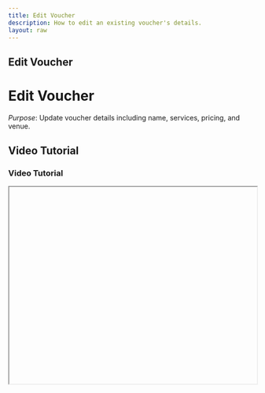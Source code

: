```yaml
---
title: Edit Voucher
description: How to edit an existing voucher's details.
layout: raw
---
```



<div className="mdx-content">

## Edit Voucher

<h1 className="text-3xl font-bold text-gray-900 mb-4">Edit Voucher</h1>  

*Purpose*: Update voucher details including name, services, pricing, and venue.

## Video Tutorial

<h3 className="text-xl font-medium text-gray-800 mb-2">Video Tutorial</h3>

<iframe
  width="100%"
  height="400"
  title="Edit Voucher Tutorial"
  allowFullScreen
  className="rounded-lg"
/>

---

## Steps:

<h2 className="text-2xl font-semibold text-gray-800 mt-8 mb-4">Step-by-step Instructions</h2>

❶ **Navigate to Offers > Voucher**  
Go to the **Offers** section in the left menu, then select **Voucher**.

❷ **Locate the Voucher**  
Find the voucher you want to edit.

❸ **Open Edit Options**  
Click the **3-dot menu** on the voucher row and choose **Edit**.  
- Alternatively, click on the **Voucher Name**, then use the **3-dot menu** in the top-right corner of the details panel.

❹ **Update Fields**  
Modify any necessary sections:  
- **Basic Info**, **Services**, **Pricing**, or **Venue**.

❺ **Save Changes**  
Click **Save** to apply your edits.

---

**Tip for First-Time Users**:  
Use editing to refresh expired vouchers or adjust service and price combinations.

<div className="space-y-4 mt-6">

<div className="my-10 border-t border-gray-200" />

## More questions about this

<h3 className="text-xl font-semibold text-black mb-4 mt-10"> More questions about this?</h3>
</div>
<div className="space-y-4 mt-6">
  <details className="bg-white rounded-md p-4 border border-gray-300">
  <summary
    className="font-medium text-base text-gray-900"
    style={{
      backgroundColor: 'transparent',
      outline: 'none',
      cursor: 'pointer',
      userSelect: 'none',
      listStyle: 'none',
    }}
  >What if I make a mistake during editing?</summary>
   <p className="mt-2 text-sm text-gray-700">
      You can reopen the voucher anytime and correct the details before saving.
    </p>
  </details>

  <details className="bg-white rounded-md p-4 border border-gray-300">
  <summary
    className="font-medium text-base text-gray-900"
    style={{
      backgroundColor: 'transparent',
      outline: 'none',
      cursor: 'pointer',
      userSelect: 'none',
      listStyle: 'none',
    }}
  >Can I change venue availability?</summary>
    <p className="mt-2 text-sm text-gray-700">
      Yes, update the venue section during the editing steps and save the changes.
    </p>
  </details>
</div>
</div>

---

<div className="space-y-4 mt-6">

<div className="my-10 border-t border-gray-200" />

<div className="mdx-content mt-10">

Was this article helpful?

<div style={{ display: 'flex', gap: '1rem' }}>
  <button style={{ padding: '0.5rem', borderRadius: '9999px', backgroundColor: '#f0f0f0' }}>
    👍
  </button>
  <button style={{ padding: '0.5rem', borderRadius: '9999px', backgroundColor: '#f0f0f0' }}>
    👎
  </button>
</div>
</div>

---
</div>
